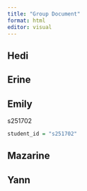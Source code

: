 ```yaml
---
title: "Group Document"
format: html
editor: visual
---
```


## Hedi

## Erine

## Emily

s251702

```r
student_id = "s251702"
```

## Mazarine

## Yann
